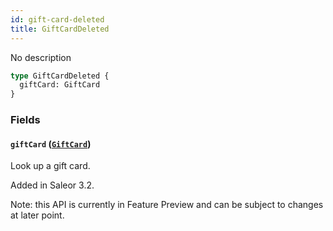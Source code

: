 ```yaml
---
id: gift-card-deleted
title: GiftCardDeleted
---
```



No description

```graphql
type GiftCardDeleted {
  giftCard: GiftCard
}
```


### Fields

#### `giftCard` ([`GiftCard`](../../../developer/api-reference/objects/gift-card))

Look up a gift card.

Added in Saleor 3.2.

Note: this API is currently in Feature Preview and can be subject to changes at later point.




